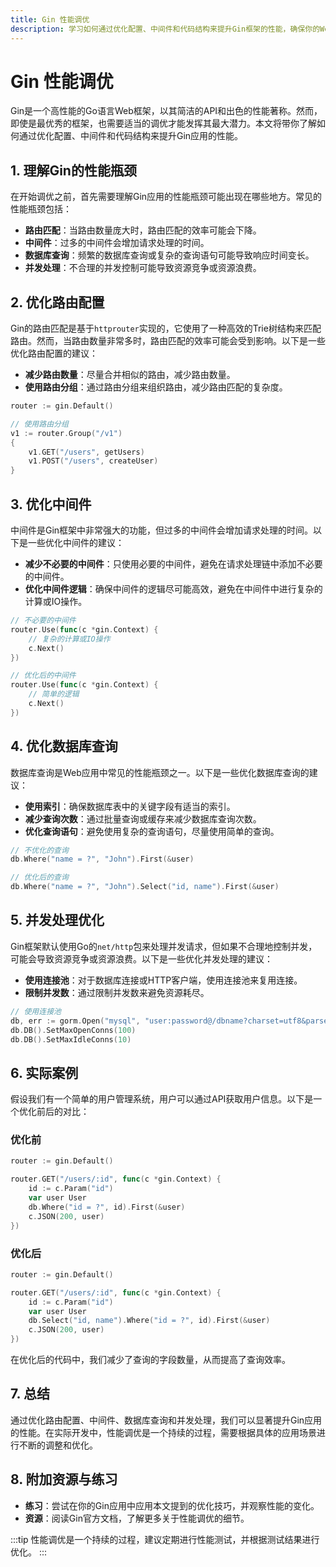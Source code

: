 ```yaml
---
title: Gin 性能调优
description: 学习如何通过优化配置、中间件和代码结构来提升Gin框架的性能，确保你的Web应用在高负载下依然高效运行。
---
```


# Gin 性能调优

Gin是一个高性能的Go语言Web框架，以其简洁的API和出色的性能著称。然而，即使是最优秀的框架，也需要适当的调优才能发挥其最大潜力。本文将带你了解如何通过优化配置、中间件和代码结构来提升Gin应用的性能。

## 1. 理解Gin的性能瓶颈

在开始调优之前，首先需要理解Gin应用的性能瓶颈可能出现在哪些地方。常见的性能瓶颈包括：

- **路由匹配**：当路由数量庞大时，路由匹配的效率可能会下降。
- **中间件**：过多的中间件会增加请求处理的时间。
- **数据库查询**：频繁的数据库查询或复杂的查询语句可能导致响应时间变长。
- **并发处理**：不合理的并发控制可能导致资源竞争或资源浪费。

## 2. 优化路由配置

Gin的路由匹配是基于`httprouter`实现的，它使用了一种高效的Trie树结构来匹配路由。然而，当路由数量非常多时，路由匹配的效率可能会受到影响。以下是一些优化路由配置的建议：

- **减少路由数量**：尽量合并相似的路由，减少路由数量。
- **使用路由分组**：通过路由分组来组织路由，减少路由匹配的复杂度。

```go
router := gin.Default()

// 使用路由分组
v1 := router.Group("/v1")
{
    v1.GET("/users", getUsers)
    v1.POST("/users", createUser)
}
```

## 3. 优化中间件

中间件是Gin框架中非常强大的功能，但过多的中间件会增加请求处理的时间。以下是一些优化中间件的建议：

- **减少不必要的中间件**：只使用必要的中间件，避免在请求处理链中添加不必要的中间件。
- **优化中间件逻辑**：确保中间件的逻辑尽可能高效，避免在中间件中进行复杂的计算或IO操作。

```go
// 不必要的中间件
router.Use(func(c *gin.Context) {
    // 复杂的计算或IO操作
    c.Next()
})

// 优化后的中间件
router.Use(func(c *gin.Context) {
    // 简单的逻辑
    c.Next()
})
```

## 4. 优化数据库查询

数据库查询是Web应用中常见的性能瓶颈之一。以下是一些优化数据库查询的建议：

- **使用索引**：确保数据库表中的关键字段有适当的索引。
- **减少查询次数**：通过批量查询或缓存来减少数据库查询次数。
- **优化查询语句**：避免使用复杂的查询语句，尽量使用简单的查询。

```go
// 不优化的查询
db.Where("name = ?", "John").First(&user)

// 优化后的查询
db.Where("name = ?", "John").Select("id, name").First(&user)
```

## 5. 并发处理优化

Gin框架默认使用Go的`net/http`包来处理并发请求，但如果不合理地控制并发，可能会导致资源竞争或资源浪费。以下是一些优化并发处理的建议：

- **使用连接池**：对于数据库连接或HTTP客户端，使用连接池来复用连接。
- **限制并发数**：通过限制并发数来避免资源耗尽。

```go
// 使用连接池
db, err := gorm.Open("mysql", "user:password@/dbname?charset=utf8&parseTime=True&loc=Local")
db.DB().SetMaxOpenConns(100)
db.DB().SetMaxIdleConns(10)
```

## 6. 实际案例

假设我们有一个简单的用户管理系统，用户可以通过API获取用户信息。以下是一个优化前后的对比：

### 优化前

```go
router := gin.Default()

router.GET("/users/:id", func(c *gin.Context) {
    id := c.Param("id")
    var user User
    db.Where("id = ?", id).First(&user)
    c.JSON(200, user)
})
```

### 优化后

```go
router := gin.Default()

router.GET("/users/:id", func(c *gin.Context) {
    id := c.Param("id")
    var user User
    db.Select("id, name").Where("id = ?", id).First(&user)
    c.JSON(200, user)
})
```

在优化后的代码中，我们减少了查询的字段数量，从而提高了查询效率。

## 7. 总结

通过优化路由配置、中间件、数据库查询和并发处理，我们可以显著提升Gin应用的性能。在实际开发中，性能调优是一个持续的过程，需要根据具体的应用场景进行不断的调整和优化。

## 8. 附加资源与练习

- **练习**：尝试在你的Gin应用中应用本文提到的优化技巧，并观察性能的变化。
- **资源**：阅读Gin官方文档，了解更多关于性能调优的细节。

:::tip
性能调优是一个持续的过程，建议定期进行性能测试，并根据测试结果进行优化。
:::